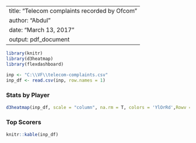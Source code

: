 
---
title: "Telecom complaints recorded by Ofcom"
author: "Abdul"
date: "March 13, 2017"
output: pdf_document
---

```{r setup, include=FALSE}
library(knitr)
library(d3heatmap)
library(flexdashboard)

inp <- "C:\\VF\\telecom-complaints.csv"
inp_df <- read.csv(inp, row.names = 1)
```

### Stats by Player {data-width=650}

```{r}
d3heatmap(inp_df, scale = "column", na.rm = T, colors = 'YlOrRd',Rowv = F,Colv = F)
```

### Top Scorers {data-width=350}

```{r}
knitr::kable(inp_df)
```